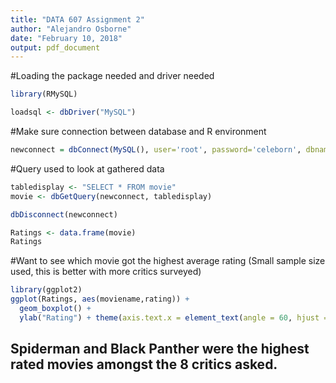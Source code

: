 ---
title: "DATA 607 Assignment 2"
author: "Alejandro Osborne"
date: "February 10, 2018"
output: pdf_document
---
#Loading the package needed and driver needed
```{r}
library(RMySQL)

loadsql <- dbDriver("MySQL")
```

#Make sure connection between database and R environment
```{r}
newconnect = dbConnect(MySQL(), user='root', password='celeborn', dbname='movies', host='localhost')

```

#Query used to look at gathered data
```{r}
tabledisplay <- "SELECT * FROM movie"
movie <- dbGetQuery(newconnect, tabledisplay)
```


```{r}
dbDisconnect(newconnect)
```

```{r}
Ratings <- data.frame(movie)
Ratings
```

#Want to see which movie got the highest average rating (Small sample size used, this is better with more critics surveyed)
```{r}
library(ggplot2)
ggplot(Ratings, aes(moviename,rating)) + 
  geom_boxplot() + 
  ylab("Rating") + theme(axis.text.x = element_text(angle = 60, hjust = 1))+ ggtitle("Highest Ratings for Movies")
```

## Spiderman and Black Panther were the highest rated movies amongst the 8 critics asked.